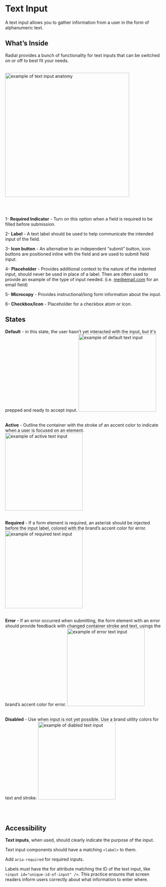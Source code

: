 
<Meta title="Components/Atoms/TextInput"/>

# Text Input

  
A text input allows you to gather information from a user in the form of alphanumeric text.

  
  

## What’s Inside

Radial provides a bunch of functionality for text inputs that can be switched on or off to best fit your needs.
<br/><br/>
  

 <img alt="example of text input anatomy" src="./images/Molecules-TextInput-Anatomy.png" width="400" />
 
<br/><br/>
  
 1- **Required Indicator** - Turn on this option when a field is required to be filled before submission.

2- **Label** - A text label should be used to help communicate the intended input of the field.
        
3- **Icon button** - An alternative to an independent “submit” button, icon buttons are positioned inline with the field and are used to submit field input.
    
4- **Placeholder** - Provides additional context to the nature of the indented input, should never be used in place of a label. Then are often used to provide an example of the type of input needed. (i.e. [me@email.com](mailto:my@email.com) for an email field)
    
5- **Microcopy** - Provides instructional/long form information about the input.
    
6- **Checkbox/Icon** - Placeholder for a checkbox atom or icon.
    

  
  

## States

**Default** - in this state, the user hasn’t yet interacted with the input, but it's prepped and ready to accept input.
 <img alt="example of default text input" src="./images/Molecules-TextInput-DefaultState.png" width="250" />
<br/><br/>

**Active** - Outline the container with the stroke of an accent color to indicate when a user is focused on an element.
 <img alt="example of active text input" src="./images/Molecules-TextInput-ActiveState.png" width="250" />
<br/><br/>

  
**Required** - If a form element is required, an asterisk should be injected before the input label, colored with the brand’s accent color for error.
 <img alt="example of required text input" src="./images/Molecules-TextInput-RequiredState.png" width="250" />
  <br/><br/>


**Error** - If an error occurred when submitting, the form element with an error should provide feedback with changed container stroke and text, usings the brand’s accent color for error.
 <img alt="example of error text input" src="./images/Molecules-TextInput-ErrorState.png" width="250" />
  <br/><br/>


**Disabled** - Use when input is not yet possible. Use a brand utility colors for text and stroke.
 <img alt="example of diabled text input" src="./images/Molecules-TextInput-DisabledState.png" width="250" />

  <br/><br/>

  
  
 
  

## Accessibility

**Text inputs**, when used, should clearly indicate the purpose of the input.

  

Text input components should have a matching `<label>` to them.

  

Add `aria-required` for required inputs.

  
Labels must have the for attribute matching the ID of the text input, like `<input id="unique-id-of-input" />`. This practice ensures that screen readers inform users correctly about what information to enter where.

